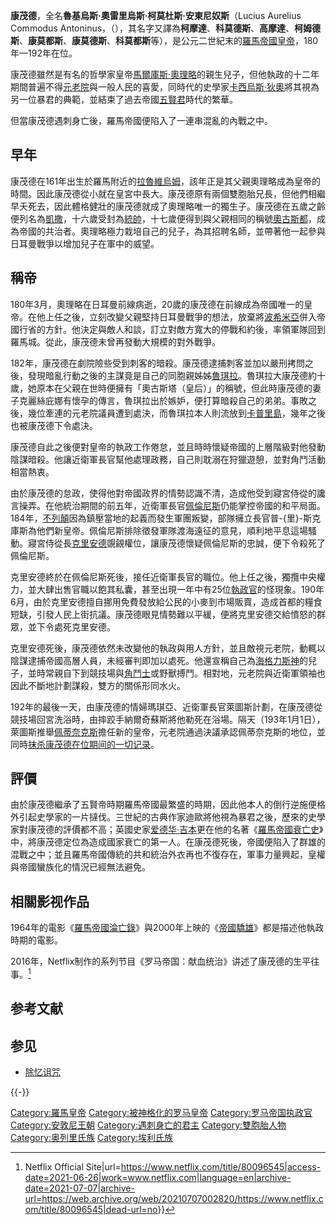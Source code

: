 {{Refimprove|time=2021-11-02T07:51:56+00:00}}
{{noteTA
|1=克里
|2=zh-hans:角斗士;zh-hk:帝國驕雄;zh-tw:神鬼戰士;
|3=zh-hans:奥勒留; zh-hant:奧列里烏斯;
|4=zh-hans:马可; zh-hant:馬爾庫斯;
}}
{{Infobox Roman emperor
| name = 康茂德
| title = [[罗马帝国|罗马帝国]][[罗马皇帝|第十八任皇帝]]
| full name =魯基烏斯·奧雷里烏斯·柯莫杜斯·安東尼奴斯
| image= Commodo,_180-192_dc,_collez._albani.JPG
| caption =
| reign =180年 – 192年12月31日
| predecessor =[[馬爾庫斯·奧列里烏斯|馬爾庫斯·奧列里烏斯]]
| successor =[[佩蒂奈克斯|佩蒂奈克斯]]
| spouse =
| issue =
| dynasty =[[安敦尼王朝|安敦尼王朝]]
| father =[[馬爾庫斯·奧列里烏斯|馬爾庫斯·奧列里烏斯]]
| mother =
| birth_date ={{birth date|161|8|31}}
| birth_place = 
| death_date ={{death date and age|192|12|31|161|8|31}}
| death_place =[[罗马|罗马]]
| place of burial =
|}}
'''康茂德'''，全名'''魯基烏斯·奧雷里烏斯·柯莫杜斯·安東尼奴斯'''（Lucius Aurelius Commodus Antoninus，（{{bd|161年|8月31日|192年|12月31日|catIdx=C}}），其名字又譯為'''柯摩達'''、'''科莫德斯'''、'''高摩達'''、'''柯姆德斯'''、'''康莫都斯'''、'''康莫德斯'''、'''科莫都斯'''等），是公元二世紀末的[[羅馬帝國|羅馬帝國]][[羅馬皇帝|皇帝]]，180年—192年在位。

康茂德雖然是有名的哲學家皇帝[[馬爾庫斯·奧列里烏斯|馬爾庫斯·奧理略]]的親生兒子，但他執政的十二年期間普遍不得[[元老院|元老院]]與一般人民的喜愛，同時代的史學家[[卡西烏斯·狄奧|卡西烏斯·狄奧]]將其視為另一位暴君的典範，並結束了過去帝國[[五賢君|五賢君]]時代的繁華。

但當康茂德遇刺身亡後，羅馬帝國便陷入了一連串混亂的內戰之中。

== 早年 ==
康茂德在161年出生於羅馬附近的[[拉魯維烏姆|拉魯維烏姆]]，該年正是其父親奧理略成為皇帝的時間。因此康茂德從小就在皇宮中長大。康茂德原有兩個雙胞胎兄長，但他們相繼早夭死去，因此體格健壯的康茂德就成了奧理略唯一的獨生子。康茂德在五歲之齡便列名為[[凱撒_(頭銜)|凱撒]]，十六歲受封為[[統帥|統帥]]，十七歲便得到與父親相同的稱號[[奧古斯都_(稱號)|奧古斯都]]，成為帝國的共治者。奧理略極力栽培自己的兒子，為其招聘名師，並帶著他一起參與日耳曼戰爭以增加兒子在軍中的威望。

== 稱帝 ==
180年3月，奧理略在日耳曼前線病逝，20歲的康茂德在前線成為帝國唯一的皇帝。在他上任之後，立刻改變父親堅持日耳曼戰爭的想法，放棄將[[波希米亞|波希米亞]]併入帝國行省的方針。他決定與敵人和談，訂立對敵方寬大的停戰和約後，率領軍隊回到羅馬城。從此，康茂德未曾再發動大規模的對外戰爭。

182年，康茂德在劇院險些受到刺客的暗殺。康茂德逮捕刺客並加以嚴刑拷問之後，發現暗亂行動之後的主謀竟是自己的同胞親姊姊[[魯琪拉|魯琪拉]]。魯琪拉大康茂德約十歲，她原本在父親在世時便擁有「奧古斯塔（皇后）」的稱號，但此時康茂德的妻子克麗絲庇娜有懷孕的傳言，魯琪拉出於嫉妒，便打算暗殺自己的弟弟。事敗之後，幾位牽連的元老院議員遭到處決，而魯琪拉本人則流放到[[卡普里島|卡普里島]]，幾年之後也被康茂德下令處決。

康茂德自此之後便對皇帝的執政工作倦怠，並且時時懷疑帝國的上層階級對他發動陰謀暗殺。他讓近衛軍長官幫他處理政務，自己則耽溺在狩獵遊憩，並對角鬥活動相當熱衷。

由於康茂德的怠政，使得他對帝國政界的情勢認識不清，造成他受到寢宮侍從的讒言操弄。在他統治期間的前五年，近衛軍長官[[佩倫尼斯|佩倫尼斯]]仍能掌控帝國的和平局面。184年，[[不列顛|不列顛]]因為鎮壓當地的起義而發生軍團叛變，部隊擁立長官普-{里}-斯克庫斯為他們新皇帝。佩倫尼斯排除徵發軍隊渡海遠征的意見，順利地平息這場騷動。寢宮侍從長[[克里安德|克里安德]]覬覦權位，讓康茂德懷疑佩倫尼斯的忠誠，便下令殺死了佩倫尼斯。

克里安德終於在佩倫尼斯死後，接任近衛軍長官的職位。他上任之後，獨攬中央權力，並大肆出售官職以飽其私囊，甚至出現一年中有25位[[罗马执政官|執政官]]的怪現象。190年6月，由於克里安德擅自挪用免費發放給公民的小麥到市場販賣，造成首都的糧食短缺，引發人民上街抗議。康茂德眼見情勢難以平緩，便將克里安德交給憤怒的群眾，並下令處死克里安德。

克里安德死後，康茂德依然未改變他的執政與用人方針，並且敵視元老院，動輒以陰謀逮捕帝國高層人員，未經審判即加以處死。他還宣稱自己為[[海格力斯|海格力斯神]]的兒子，並時常親自下到競技場與[[角鬥士|角鬥士]]或野獸搏鬥。相對地，元老院與近衛軍領袖也因此不斷地計劃謀殺，雙方的關係形同水火。

192年的最後一天，由康茂德的情婦瑪琪亞、近衛軍長官萊圖斯計劃，在康茂德從競技場回宮洗浴時，由摔跤手納爾奇蘇斯將他勒死在浴場。隔天（193年1月1日），萊圖斯推舉[[佩蒂奈克斯|佩蒂奈克斯]]擔任新的皇帝，元老院通過決議承認佩蒂奈克斯的地位，並同時[[记录抹煞|抹杀康茂德在位期间的一切记录]]。

== 評價 ==
由於康茂德繼承了五賢帝時期羅馬帝國最繁盛的時期，因此他本人的倒行逆施便格外引起史學家的一片撻伐。三世紀的古典作家迪歐將他視為暴君之後，歷來的史學家對康茂德的評價都不高；英國史家[[爱德华·吉本|爱德华·吉本]]更在他的名著《[[羅馬帝國衰亡史|羅馬帝國衰亡史]]》中，將康茂德定位為造成國家衰亡的第一人。在康茂德死後，帝國便陷入了群雄的混戰之中；並且羅馬帝國傳統的共和統治外衣再也不復存在，軍事力量興起，皇權與帝國蠻族化的情況已經無法避免。

== 相關影视作品 ==
1964年的電影《[[羅馬帝國淪亡錄|羅馬帝國淪亡錄]]》與2000年上映的《[[帝國驕雄|帝國驕雄]]》都是描述他執政時期的電影。

2016年，Netflix制作的系列节目《罗马帝国：献血统治》讲述了康茂德的生平往事。<ref>{{Cite web|title=Roman Empire {{!}} Netflix Official Site|url=https://www.netflix.com/title/80096545|access-date=2021-06-26|work=www.netflix.com|language=en|archive-date=2021-07-07|archive-url=https://web.archive.org/web/20210707002820/https://www.netflix.com/title/80096545|dead-url=no}}</ref>

== 参考文献 ==
{{Reflist}}

== 参见 ==
{{Portal box|古罗马|人物}}
* [[除忆诅咒|除忆诅咒]]

{{-}}
{{罗马帝国皇帝
|本人 = 康茂德
|时间 = 177 - 192
|之前 = [[馬爾庫斯·奧勒里烏斯|馬爾庫斯·奧勒里烏斯]]
|之后 = [[佩蒂奈克斯|佩蒂奈克斯]]
|同时 = 共位者：[[馬爾庫斯·奧勒里烏斯|馬爾庫斯·奧勒里烏斯]]（161－180）
}}

{{Authority control}}

[[Category:羅馬皇帝|Category:羅馬皇帝]]
[[Category:被神格化的罗马皇帝|Category:被神格化的罗马皇帝]]
[[Category:罗马帝国执政官|Category:罗马帝国执政官]]
[[Category:安敦尼王朝|Category:安敦尼王朝]]
[[Category:遇刺身亡的君主|Category:遇刺身亡的君主]]
[[Category:雙胞胎人物|Category:雙胞胎人物]]
[[Category:奥列里氏族|Category:奥列里氏族]]
[[Category:埃利氏族|Category:埃利氏族]]